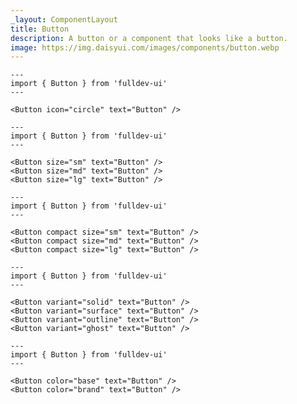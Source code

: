 ```yaml
---
_layout: ComponentLayout
title: Button
description: A button or a component that looks like a button.
image: https://img.daisyui.com/images/components/button.webp
---
```


```astro live props={{ title: 'icon' }}
---
import { Button } from 'fulldev-ui'
---

<Button icon="circle" text="Button" />
```

```astro live props={{ title: 'size' }}
---
import { Button } from 'fulldev-ui'
---

<Button size="sm" text="Button" />
<Button size="md" text="Button" />
<Button size="lg" text="Button" />
```

```astro live props={{ title: 'compact' }}
---
import { Button } from 'fulldev-ui'
---

<Button compact size="sm" text="Button" />
<Button compact size="md" text="Button" />
<Button compact size="lg" text="Button" />
```

```astro live props={{ title: 'variant' }}
---
import { Button } from 'fulldev-ui'
---

<Button variant="solid" text="Button" />
<Button variant="surface" text="Button" />
<Button variant="outline" text="Button" />
<Button variant="ghost" text="Button" />
```

```astro live props={{ title: 'color' }}
---
import { Button } from 'fulldev-ui'
---

<Button color="base" text="Button" />
<Button color="brand" text="Button" />
```
